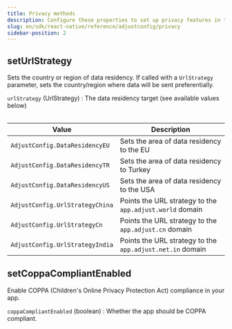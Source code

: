 ```yaml
---
title: Privacy methods
description: Configure these properties to set up privacy features in the Adjust SDK.
slug: en/sdk/react-native/reference/adjustconfig/privacy
sidebar-position: 2
---
```


<Function>

## setUrlStrategy

Sets the country or region of data residency. If called with a `UrlStrategy` parameter, sets the country/region where data will be sent preferentially.

<slot slot="signature">


<SetUrlStrategySig />

</slot>

<slot slot="snippet">


<SetUrlStrategy />

</slot>

<slot slot="parameters">

`urlStrategy` (UrlStrategy)
: The data residency target (see available values below)

<Table height="full-height">

| Value                           | Description                                               |
| ------------------------------- | --------------------------------------------------------- |
| `AdjustConfig.DataResidencyEU`  | Sets the area of data residency to the EU                 |
| `AdjustConfig.DataResidencyTR`  | Sets the area of data residency to Turkey                 |
| `AdjustConfig.DataResidencyUS`  | Sets the area of data residency to the USA                |
| `AdjustConfig.UrlStrategyChina` | Points the URL strategy to the `app.adjust.world` domain  |
| `AdjustConfig.UrlStrategyCn`    | Points the URL strategy to the `app.adjust.cn` domain     |
| `AdjustConfig.UrlStrategyIndia` | Points the URL strategy to the `app.adjust.net.in` domain |

</Table>

</slot>

</Function>

<Function>

## setCoppaCompliantEnabled

Enable <Abbr>COPPA (Children's Online Privacy Protection Act)</Abbr> compliance in your app.

<slot slot="signature">


<SetCoppaCompliantEnabledSig />

</slot>

<slot slot="snippet">


<SetCoppaCompliantEnabled />

</slot>

<slot slot="parameters">

`coppaCompliantEnabled` (boolean)
: Whether the app should be COPPA compliant.

</slot>

</Function>
